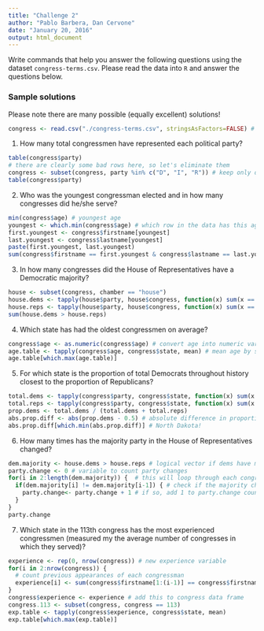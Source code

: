 ```yaml
---
title: "Challenge 2"
author: "Pablo Barbera, Dan Cervone"
date: "January 20, 2016"
output: html_document
---
```


Write commands that help you answer the following questions using the dataset `congress-terms.csv`. Please read the data into `R` and answer the questions below.

### Sample solutions

Please note there are many possible (equally excellent) solutions! 

```r
congress <- read.csv("./congress-terms.csv", stringsAsFactors=FALSE) # read in data
```

1. How many total congressmen have represented each political party?

```r
table(congress$party)
# there are clearly some bad rows here, so let's eliminate them
congress <- subset(congress, party %in% c("D", "I", "R")) # keep only dems, reps, inds
table(congress$party)
```

2. Who was the youngest congressman elected and in how many congresses did he/she serve?

```r
min(congress$age) # youngest age
youngest <- which.min(congress$age) # which row in the data has this age
first.youngest <- congress$firstname[youngest]
last.youngest <- congress$lastname[youngest]
paste(first.youngest, last.youngest)
sum(congress$firstname == first.youngest & congress$lastname == last.youngest) # total terms
```


3. In how many congresses did the House of Representatives have a Democratic majority?

```r
house <- subset(congress, chamber == "house")
house.dems <- tapply(house$party, house$congress, function(x) sum(x == "D"))
house.reps <- tapply(house$party, house$congress, function(x) sum(x == "R"))
sum(house.dems > house.reps)
```

4. Which state has had the oldest congressmen on average?

```r
congress$age <- as.numeric(congress$age) # convert age into numeric variable
age.table <- tapply(congress$age, congress$state, mean) # mean age by state
age.table[which.max(age.table)]
```

5. For which state is the proportion of total Democrats throughout history closest to the proportion of Republicans?

```r
total.dems <- tapply(congress$party, congress$state, function(x) sum(x == "D"))
total.reps <- tapply(congress$party, congress$state, function(x) sum(x == "R"))
prop.dems <- total.dems / (total.dems + total.reps)
abs.prop.diff <- abs(prop.dems - 0.5) # absolute difference in proportion of dems/reps
abs.prop.diff[which.min(abs.prop.diff)] # North Dakota!
```

6. How many times has the majority party in the House of Representatives changed?

```r
dem.majority <- house.dems > house.reps # logical vector if dems have majority
party.change <- 0 # variable to count party changes
for(i in 2:length(dem.majority)) {  # this will loop through each congress
  if(dem.majority[i] != dem.majority[i-1]) { # check if the majority changed from previous congress
    party.change<- party.change + 1 # if so, add 1 to party.change count
  }
}
party.change
```

7. Which state in the 113th congress has the most experienced congressmen (measured my the average number of congresses in which they served)?

```r
experience <- rep(0, nrow(congress)) # new experience variable
for(i in 2:nrow(congress)) {
  # count previous appearances of each congressman
  experience[i] <- sum(congress$firstname[1:(i-1)] == congress$firstname[i] & congress$lastname[1:(i-1)] == congress$lastname[i])
}
congress$experience <- experience # add this to congress data frame
congress.113 <- subset(congress, congress == 113)
exp.table <- tapply(congress$experience, congress$state, mean)
exp.table[which.max(exp.table)]
```

